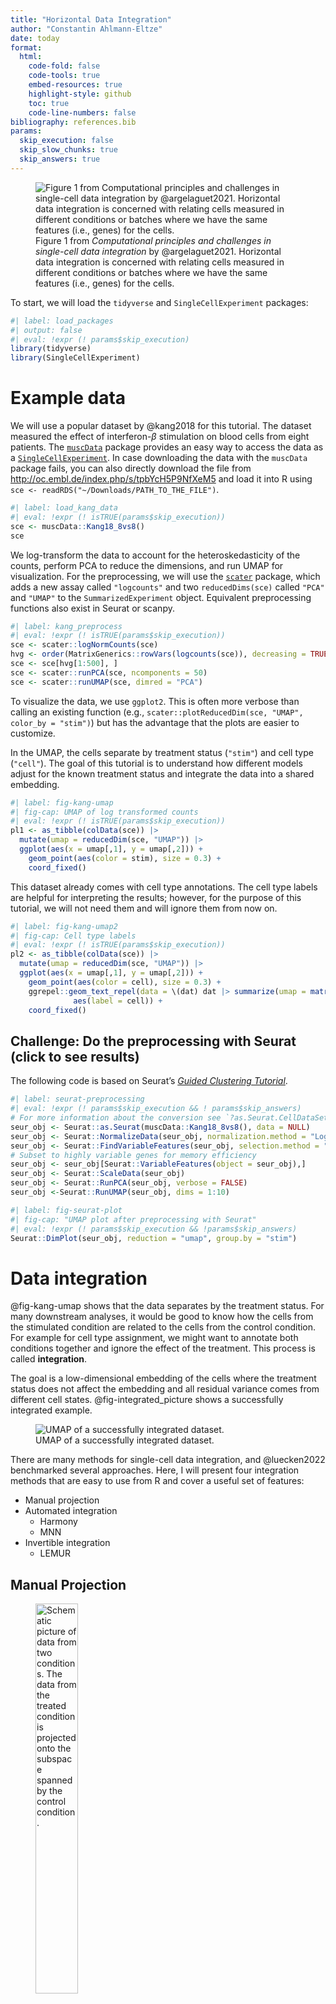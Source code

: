 ```yaml
---
title: "Horizontal Data Integration"
author: "Constantin Ahlmann-Eltze"
date: today
format: 
  html:
    code-fold: false
    code-tools: true
    embed-resources: true
    highlight-style: github
    toc: true 
    code-line-numbers: false 
bibliography: references.bib
params:
  skip_execution: false
  skip_slow_chunks: true
  skip_answers: true
---
```


![Figure 1 from *Computational principles and challenges in single-cell data integration* by @argelaguet2021. Horizontal data integration is concerned with relating cells measured in different conditions or batches where we have the same features (i.e., genes) for the cells.](images/horizontal_integration_screenshot.png)

To start, we will load the `tidyverse` and `SingleCellExperiment` packages:

```r
#| label: load_packages
#| output: false
#| eval: !expr (! params$skip_execution)
library(tidyverse)
library(SingleCellExperiment)
```

# Example data

We will use a popular dataset by @kang2018 for this tutorial. The dataset measured the effect of interferon-$\beta$ stimulation on blood cells from eight patients. The [`muscData`](https://bioconductor.org/packages/muscData/) package provides an easy way to access the data as a [`SingleCellExperiment`](https://bioconductor.org/books/release/OSCA.intro/the-singlecellexperiment-class.html). 
In case downloading the data with the `muscData` package fails, you can also directly download the file from <http://oc.embl.de/index.php/s/tpbYcH5P9NfXeM5> and load it into R using `sce <- readRDS("~/Downloads/PATH_TO_THE_FILE")`.

```r
#| label: load_kang_data
#| eval: !expr (! isTRUE(params$skip_execution))
sce <- muscData::Kang18_8vs8()
sce
```

We log-transform the data to account for the heteroskedasticity of the counts, perform PCA to reduce the dimensions, and run UMAP for visualization. For the preprocessing, we will use the [`scater`](https://bioconductor.org/packages/scater/) package, which adds a new assay called `"logcounts"` and two `reducedDims(sce)` called `"PCA"` and `"UMAP"` to the `SummarizedExperiment` object. Equivalent preprocessing functions also exist in Seurat or scanpy.

```r
#| label: kang_preprocess
#| eval: !expr (! isTRUE(params$skip_execution))
sce <- scater::logNormCounts(sce)
hvg <- order(MatrixGenerics::rowVars(logcounts(sce)), decreasing = TRUE)
sce <- sce[hvg[1:500], ]
sce <- scater::runPCA(sce, ncomponents = 50)
sce <- scater::runUMAP(sce, dimred = "PCA")
```

To visualize the data, we use `ggplot2`. This is often more verbose than calling an existing function (e.g., `scater::plotReducedDim(sce, "UMAP", color_by = "stim")`) but has the advantage that the plots are easier to customize.

In the UMAP, the cells separate by treatment status (`"stim"`) and cell type (`"cell"`). The goal of this tutorial is to understand how different models adjust for the known treatment status and integrate the data into a shared embedding.

```r
#| label: fig-kang-umap
#| fig-cap: UMAP of log transformed counts
#| eval: !expr (! isTRUE(params$skip_execution))
pl1 <- as_tibble(colData(sce)) |>
  mutate(umap = reducedDim(sce, "UMAP")) |>
  ggplot(aes(x = umap[,1], y = umap[,2])) +
    geom_point(aes(color = stim), size = 0.3) +
    coord_fixed()
```

This dataset already comes with cell type annotations. The cell type labels are helpful for interpreting the results; however, for the purpose of this tutorial, we will not need them and will ignore them from now on.

```r
#| label: fig-kang-umap2
#| fig-cap: Cell type labels
#| eval: !expr (! isTRUE(params$skip_execution))
pl2 <- as_tibble(colData(sce)) |>
  mutate(umap = reducedDim(sce, "UMAP")) |>
  ggplot(aes(x = umap[,1], y = umap[,2])) +
    geom_point(aes(color = cell), size = 0.3) +
    ggrepel::geom_text_repel(data = \(dat) dat |> summarize(umap = matrix(colMedians(umap), nrow = 1), .by = c(stim, cell)),
              aes(label = cell)) +
    coord_fixed()
```


::: {.callout-note collapse="true"}
## Challenge: Do the preprocessing with Seurat (click to see results)

The following code is based on Seurat's [*Guided Clustering Tutorial*](https://satijalab.org/seurat/archive/v3.0/pbmc3k_tutorial.html).

```r
#| label: seurat-preprocessing
#| eval: !expr (! params$skip_execution && ! params$skip_answers)
# For more information about the conversion see `?as.Seurat.CellDataSet`
seur_obj <- Seurat::as.Seurat(muscData::Kang18_8vs8(), data = NULL)
seur_obj <- Seurat::NormalizeData(seur_obj, normalization.method = "LogNormalize", scale.factor = 10000)
seur_obj <- Seurat::FindVariableFeatures(seur_obj, selection.method = "vst", nfeatures = 500)
# Subset to highly variable genes for memory efficiency
seur_obj <- seur_obj[Seurat::VariableFeatures(object = seur_obj),]
seur_obj <- Seurat::ScaleData(seur_obj)
seur_obj <- Seurat::RunPCA(seur_obj, verbose = FALSE)
seur_obj <-Seurat::RunUMAP(seur_obj, dims = 1:10)
```

```r
#| label: fig-seurat-plot
#| fig-cap: "UMAP plot after preprocessing with Seurat"
#| eval: !expr (! params$skip_execution && !params$skip_answers)
Seurat::DimPlot(seur_obj, reduction = "umap", group.by = "stim")
```
:::

# Data integration

@fig-kang-umap shows that the data separates by the treatment status. For many downstream analyses, it would be good to know how the cells from the stimulated condition are related to the cells from the control condition. For example for cell type assignment, we might want to annotate both conditions together and ignore the effect of the treatment. This process is called **integration**.

The goal is a low-dimensional embedding of the cells where the treatment status does not affect the embedding and all residual variance comes from different cell states. @fig-integrated_picture shows a successfully integrated example.

![UMAP of a successfully integrated dataset.](images/integrated_data_picture.png){#fig-integrated_picture}

There are many methods for single-cell data integration, and @luecken2022 benchmarked several approaches. Here, I will present four integration methods that are easy to use from R and cover a useful set of features:

-   Manual projection
-   Automated integration
    -   Harmony
    -   MNN
-   Invertible integration
    -   LEMUR

## Manual Projection

![Schematic picture of data from two conditions. The data from the treated condition is projected onto the subspace spanned by the control condition.](images/Subspace_illustration_both_condition_projection.png){#fig-ctrl-proj width="40%"}

In transcriptomic data analysis, each cell is characterized by its gene expression values. In our case, these are the 500 most variable genes. Accordingly, each cell is a point in a 500-dimensional _gene expression_ space. Principal component analysis (PCA) finds a $P$-dimensional space with minimal distance to each cell. 

To make these concepts more tangible, I created a cartoon shown in Figure @fig-ctrl-proj. The orange blob represents all cells from the control condition in a 3-dimensional gene expression space. The grey rectangle $R$ is a lower-dimensional subspace covering the shape of the orange blob. The shape of the blue blob (i.e., the treated cells) resembles the orange blob but is slightly offset. To integrate both conditions, we can project each point from the blue blob onto the subspace covering the orange blob.

We can implement this procedure in a few lines of R code:

1. We create a matrix for the cells from the control and treated conditions,
2. we fit PCA on the control cells,
3. we center the data, and finally
4. we project the cells from both conditions onto the subspace of the control condition

```r
#| label: manual-proj
#| eval: !expr (! params$skip_execution)
# Each column from the matrix is the coordinate of a cell in the 500-dimensional space
ctrl_mat <- as.matrix(logcounts(sce)[,sce$stim == "ctrl"])
stim_mat <- as.matrix(logcounts(sce)[,sce$stim == "stim"])

ctrl_centers <- rowMeans(ctrl_mat)
stim_centers <- rowMeans(stim_mat)

# `prcomp` is R's name for PCA and IRLBA is an algorithm to calculate it.
ctrl_pca <- irlba::prcomp_irlba(t(ctrl_mat - ctrl_centers), n = 20)

# With a little bit of linear algebra, we project the points onto the subspace of the control cells
integrated_mat <- matrix(NA, nrow = 20, ncol = ncol(sce))
integrated_mat[,sce$stim == "ctrl"] <- t(ctrl_pca$rotation) %*% (ctrl_mat - ctrl_centers)
integrated_mat[,sce$stim == "stim"] <- t(ctrl_pca$rotation) %*% (stim_mat - stim_centers)
```

We check that our implementation works, by looking at the UMAP of the integrated data. 

```r
#| label: fig-manual-umap
#| fig-cap: UMAP of log transformed counts
#| collapse: true
#| eval: !expr (! params$skip_execution)

int_mat_umap <- uwot::umap(t(integrated_mat))

as_tibble(colData(sce)) |>
  mutate(umap = int_mat_umap) |>
  sample_frac() |>
  ggplot(aes(x = umap[,1], y = umap[,2])) +
    geom_point(aes(color = stim), size = 0.3) +
    coord_fixed()
```

The overlap is not perfect, but better than in @fig-kang-umap!

::: {.callout-note collapse="true"}
## Challenge: What happens if you project on the `"stim"` condition?

![Schematic picture of data from two conditions using the stimulated condition as reference.](images/Subspace_illustration_both_condition_projection2.png){width="40%"}

The projection is orthogonal onto the subspace, which means it matters which condition is chosen as reference.

```r
#| label: rev-manual-proj
#| eval: !expr (! params$skip_execution && ! params$skip_answers)
stim_pca <- irlba::prcomp_irlba(t(stim_mat - stim_centers), n = 20, center = FALSE)

integrated_mat2 <- matrix(NA, nrow = 20, ncol = ncol(sce))
integrated_mat2[,sce$stim == "ctrl"] <- t(stim_pca$rotation) %*% (ctrl_mat - ctrl_centers)
integrated_mat2[,sce$stim == "stim"] <- t(stim_pca$rotation) %*% (stim_mat - stim_centers)

int_mat_umap2 <- uwot::umap(t(integrated_mat2))

as_tibble(colData(sce)) |>
  mutate(umap = int_mat_umap2) |>
  sample_frac() |>
  ggplot(aes(x = umap[,1], y = umap[,2])) +
    geom_point(aes(color = stim), size = 0.3) +
    coord_fixed()
```

For this example, using the `"stim"` condition as the reference leads to a worse integration.
:::

::: {.callout-warning collapse="true"}
## Brain teaser: How can you make the manual projection approach work for any complex experimental designs?

The projection approach consists of three steps:

1.  Centering the data (e.g., `ctrl_mat - ctrl_centers`).
2.  Choosing a reference condition and calculating the subspace that approximates the data from the reference condition (`irlba::prcomp_irlba(t(stim_mat - stim_centers))$rotation`).
3.  Projecting the data from the other conditions onto that subspace (`t(ctrl_pca$rotation) %*% (stim_mat - stim_centers)`).

For arbitrary experimental designs, we can perform the centering with a linear model fit. The second step remains the same. And after calculating the centered matrix, the third step is also straight forward. Below are the outlines how such a general procedure would work.

```r
#| label: challenge-complex-manual-adjustment
#| eval: false
# A complex experimental design
lm_fit <- lm(t(logcounts(sce)) ~ condition + batch, data = colData(sce))
# The `residuals` function returns the coordinates minus the mean at the condition.
centered_mat <- t(residuals(lm_fit))
# Assuming that `is_reference_condition` contains a selection of the cells
ref_pca <- irlba::prcomp_irlba(centered_mat[,is_reference_condition], ...)
int_mat <- t(ref_pca$rotation) %*% centered_mat
```
:::

## Automatic integration

In the following, I show three approaches for automatically integrating the data. You don't need to run all three. Usually, you pick the method that you like best. Here, I provide the code for all three so that you can compare for yourself.

### Harmony

Harmony is one popular tool for data integration [@korsunsky2019]. Harmony is relatively fast and can handle more complex experimental designs than just a treatment/control setup. It is built around _maximum diversity clustering_ (@fig-harmony_schematic). Unlike classical clustering algorithms, maximum diversity clustering not just minimizes the distance of each data point to a cluster center but also maximizes the mixing of conditions assigned to each cluster.

![Schematic of Harmony. Screenshot from Fig. 1 of @korsunsky2019](images/harmony_schematic.png){#fig-harmony_schematic}

```r
#| label: harmony_integration
#| eval: !expr (! params$skip_execution)
# Warning: You need `packageVersion("harmony") >= "1.0.0"` for this to work.
harm_mat <- harmony:::RunHarmony(reducedDim(sce, "PCA"), colData(sce), 
                                 vars_use = c("stim"))
harm_umap <- uwot::umap(harm_mat)

as_tibble(colData(sce)) |>
  mutate(umap = harm_umap) |>
  sample_frac() |>
  ggplot(aes(x = umap[,1], y = umap[,2])) +
    geom_point(aes(color = stim), size = 0.3) +
    coord_fixed()
```

### MNN

MNN is short for mutual nearest neighbors and was invented for integrating two conditions by identifying the cells that are mutually nearest neighbors [@fig-mnn_schematic]. The [`batchelor`](https://bioconductor.org/packages/batchelor/) package provides an efficient implementation that can also handle experimental designs with more than two conditions.

![Schematic of MNN Screenshot from Fig. 1 of @haghverdi2018](images/mnn_schematic.png){#fig-mnn_schematic width="40%"}

```r
#| label: mnn_integration
#| eval: !expr (! params$skip_execution)
mnn_sce <- batchelor::fastMNN(sce, batch = sce$stim, BSPARAM=BiocSingular::IrlbaParam())
mnn_umap <- uwot::umap(reducedDim(mnn_sce, "corrected"))

as_tibble(colData(sce)) |>
  mutate(umap = mnn_umap) |>
  sample_frac() |>
  ggplot(aes(x = umap[,1], y = umap[,2])) +
    geom_point(aes(color = stim), size = 0.3) +
    coord_fixed()
```

Seurat's integration method is very similar to MNN (however, it calls the mutual nearest neighbors _integration anchors_). The main difference is that Seurat uses CCA instead of PCA for dimensionality reduction [@butler2018].

```r
#| label: fig-seurat_integration
#| fig-caption: "Seurat's anchor integration"
#| eval: !expr (! params$skip_execution && ! params$skip_slow_chunks)

# This code only works with Seurat v5!
seur_obj2 <- Seurat::as.Seurat(muscData::Kang18_8vs8(), data = NULL)
seur_obj2[["originalexp"]] <- split(seur_obj2[["originalexp"]], f = seur_obj2$stim)
seur_obj2 <- Seurat::NormalizeData(seur_obj2, normalization.method = "LogNormalize", scale.factor = 10000)
seur_obj2 <- Seurat::FindVariableFeatures(seur_obj2, selection.method = "vst", nfeatures = 500)
seur_obj2 <- Seurat::ScaleData(seur_obj2)
seur_obj2 <- Seurat::RunPCA(seur_obj2, verbose = FALSE)

seur_obj2 <- Seurat::IntegrateLayers(object = seur_obj2, method = Seurat::CCAIntegration, orig.reduction = "pca", new.reduction = "integrated.cca", verbose = FALSE)
seur_obj2 <- Seurat::RunUMAP(seur_obj2, dims = 1:30, reduction = "integrated.cca")
Seurat::DimPlot(seur_obj2, reduction = "umap", group.by = "stim")
```



# Invertible Integration

Tools like MNN and Harmony take a PCA embedding and remove the effects of the specified covariates. However, there is no way to go back from the integrated embedding to the original gene space. This means that we cannot ask the counterfactual what the expression of a cell from the control condition would have been, had it been treated.

A new tool called [LEMUR](https://bioconductor.org/packages/lemur/) provides this functionality by matching the subspace of each condition [@ahlmann-eltze2023]. @fig-subspace_matching illustrates the principle.

![Schematic picture of data from two conditions with the respective linear subspace.](images/Subspace_illustration_both_condition_with_arrow.png){#fig-subspace_matching width="40%"}

LEMUR takes as input a `SingleCellExperiment` object, the specification of the experimental design, and the number of latent dimensions. To refine the embedding, we will use the provided cell type annotations.
```r
#| label: fit-lemur-model
#| eval: !expr (! params$skip_execution)
fit <- lemur::lemur(sce, design = ~ stim, n_embedding = 30, verbose = FALSE)
fit <- lemur::align_by_grouping(fit, fit$colData$cell, verbose = FALSE)
```

::: {.callout-note collapse="true"}
## Challenge: How to refine the embedding of LEMUR with an automated tool?

```r
#| label: align-lemur-model
#| eval: !expr (! params$skip_execution & ! params$skip_answers)
fit <- lemur::lemur(sce, design = ~ stim, n_embedding = 30, verbose = FALSE)
fit <- lemur::align_harmony(fit, verbose = FALSE)
```
:::

Making a UMAP plot of LEMUR's embedding shows that it successfully integrated the conditions (@fig-lemur_umap).

```r
#| label: fig-lemur_umap
#| fig-cap: "UMAP plot of LEMUR's invertible embedding."
#| eval: !expr (! params$skip_execution)
lemur_umap <- uwot::umap(t(fit$embedding))

as_tibble(colData(sce)) |>
  mutate(umap = lemur_umap) |>
  sample_frac() |>
  ggplot(aes(x = umap[,1], y = umap[,2])) +
    geom_point(aes(color = stim), size = 0.3) +
    coord_fixed()
```

The advantage of the invertible integration is that we can predict what a cell's expression from the control condition would have been, had it been stimulated and vice versa. Contrasting those predictions tells us how much the gene expression changes for that cell in any gene.

![Differential expression with an invertible integration](images/differential_expression.png){width="60%"}

We call LEMUR's `test_de` function to compare the expression values in the `"stim"` and `"ctrl"` conditions.
```r
#| label: lemur-calc-de
#| eval: !expr (! params$skip_execution)
fit <- lemur::test_de(fit, contrast = cond(stim = "stim") - cond(stim = "ctrl"))
```

We can now pick individual genes and plot the predicted log fold change for each cell to show how it varies as a function of the underlying gene expression values (@fig-lemur_plot_de).

```r
#| label: fig-lemur_plot_de
#| layout-ncol: 2
#| fig-cap: 
#|   - "Expression of _PLSCR1_ in control and stim condition"
#|   - "LEMUR's prediction of differential expression"
#| eval: !expr (! params$skip_execution)
as_tibble(colData(sce)) |>
  mutate(umap = lemur_umap) |>
  mutate(expr = logcounts(fit)["PLSCR1",]) |>
  sample_frac() |>
  ggplot(aes(x = umap[,1], y = umap[,2])) +
    geom_point(aes(color = expr), size = 0.3) +
    scale_color_viridis_c() +
    facet_wrap(vars(stim)) +
    coord_fixed()

as_tibble(colData(sce)) |>
  mutate(umap = lemur_umap) |>
  mutate(de = assay(fit, "DE")["PLSCR1",]) |>
  sample_frac() |>
  ggplot(aes(x = umap[,1], y = umap[,2])) +
    geom_point(aes(color = de), size = 0.3) +
    scale_color_gradient2() +
    coord_fixed()
```

::: {.callout-note collapse="true"}
## Challenge: How can you use LEMUR to find groups of cells with consistent differential expression?

```r
#| label: find-neighborhood-lemur
#| eval: !expr (! params$skip_execution & ! params$skip_answers)
nei <- lemur::find_de_neighborhoods(fit, group_by = vars(stim, ind), verbose = FALSE)
as_tibble(nei) %>%
  arrange(pval)
```
:::


# Session Info

```r
sessionInfo()
```


